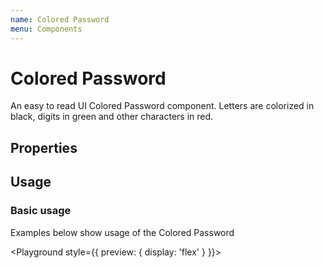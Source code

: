 ```yaml
---
name: Colored Password
menu: Components
---
```



# Colored Password

An easy to read UI Colored Password component. Letters are colorized in black, digits in green and other characters in red.

## Properties

<Props of={ColoredPassword} />

## Usage

### Basic usage

Examples below show usage of the Colored Password

<Playground style={{ preview: { display: 'flex' } }}>
  <ColoredPassword id='labelId' value='D4$hlan3*feat$DuNk-C1ub' />
</Playground>

